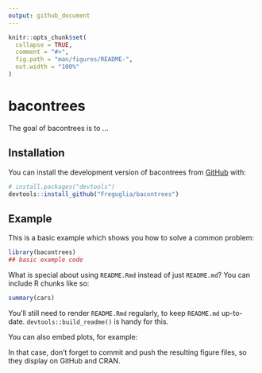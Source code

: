 ```yaml
---
output: github_document
---
```


<!-- README.md is generated from README.Rmd. Please edit that file -->

```r
knitr::opts_chunk$set(
  collapse = TRUE,
  comment = "#>",
  fig.path = "man/figures/README-",
  out.width = "100%"
)
```

# bacontrees

<!-- badges: start -->
<!-- badges: end -->

The goal of bacontrees is to ...

## Installation

You can install the development version of bacontrees from [GitHub](https://github.com/) with:

``` r
# install.packages("devtools")
devtools::install_github("Freguglia/bacontrees")
```

## Example

This is a basic example which shows you how to solve a common problem:

```r
library(bacontrees)
## basic example code
```

What is special about using `README.Rmd` instead of just `README.md`? You can include R chunks like so:

```r
summary(cars)
```

You'll still need to render `README.Rmd` regularly, to keep `README.md` up-to-date. `devtools::build_readme()` is handy for this.

You can also embed plots, for example:

In that case, don't forget to commit and push the resulting figure files, so they display on GitHub and CRAN.
